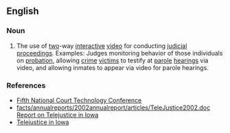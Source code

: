 ==English==

===Noun===
{{en-noun|-}}

# The use of [[two]]-way [[interactive]] [[video]] for conducting [[judicial]] [[proceedings]]. Examples: Judges monitoring behavior of those individuals on [[probation]], allowing [[crime]] [[victims]] to testify at [[parole]] [[hearings]] via video, and allowing inmates to appear via video for parole hearings.

===References===
* [http://ctl.ncsc.dni.us/bbsfiles/ctc5_rom/208.HTM Fifth National Court Technology Conference]
* [http://www.icn.state.ia.us/news facts/annualreports/2002annualreport/articles/TeleJustice2002.doc Report on Telejustice in Iowa]
* [http://www.icn.state.ia.us/about_icn/users/telejustice.html Telejustice in Iowa]